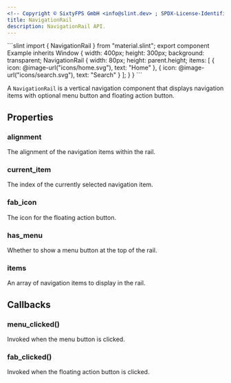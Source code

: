 ```yaml
---
<!-- Copyright © SixtyFPS GmbH <info@slint.dev> ; SPDX-License-Identifier: MIT -->
title: NavigationRail
description: NavigationRail API.
---
```



<CodeSnippetMD imagePath="" imageWidth="0" imageHeight="0" imageAlt="">
```slint
import { NavigationRail } from "material.slint";
export component Example inherits Window {
    width: 400px;
    height: 300px;
    background: transparent;
    NavigationRail {
        width: 80px;
        height: parent.height;
        items: [
            { icon: @image-url("icons/home.svg"), text: "Home" },
            { icon: @image-url("icons/search.svg"), text: "Search" }
        ];
    }
}
```
</CodeSnippetMD>

A `NavigationRail` is a vertical navigation component that displays navigation items with optional menu button and floating action button.

## Properties

### alignment
<SlintProperty propName="alignment" typeName="LayoutAlignment">
The alignment of the navigation items within the rail.
</SlintProperty>

### current_item
<SlintProperty propName="current_item" typeName="int" propertyVisibility="in-out">
The index of the currently selected navigation item.
</SlintProperty>

### fab_icon
<SlintProperty propName="fab_icon" typeName="image">
The icon for the floating action button.
</SlintProperty>

### has_menu
<SlintProperty propName="has_menu" typeName="bool">
Whether to show a menu button at the top of the rail.
</SlintProperty>

### items
<SlintProperty propName="items" typeName="[NavigationItem]">
An array of navigation items to display in the rail.
</SlintProperty>

## Callbacks

### menu_clicked()
Invoked when the menu button is clicked.

### fab_clicked()
Invoked when the floating action button is clicked.
